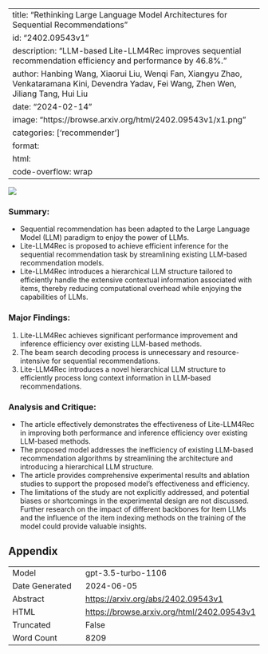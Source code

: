 
---
title: "Rethinking Large Language Model Architectures for Sequential Recommendations"
id: "2402.09543v1"
description: "LLM-based Lite-LLM4Rec improves sequential recommendation efficiency and performance by 46.8%."
author: Hanbing Wang, Xiaorui Liu, Wenqi Fan, Xiangyu Zhao, Venkataramana Kini, Devendra Yadav, Fei Wang, Zhen Wen, Jiliang Tang, Hui Liu
date: "2024-02-14"
image: "https://browse.arxiv.org/html/2402.09543v1/x1.png"
categories: ['recommender']
format:
  html:
    code-overflow: wrap
---

![](https://browse.arxiv.org/html/2402.09543v1/x1.png)

### **Summary:**
- Sequential recommendation has been adapted to the Large Language Model (LLM) paradigm to enjoy the power of LLMs.
- Lite-LLM4Rec is proposed to achieve efficient inference for the sequential recommendation task by streamlining existing LLM-based recommendation models.
- Lite-LLM4Rec introduces a hierarchical LLM structure tailored to efficiently handle the extensive contextual information associated with items, thereby reducing computational overhead while enjoying the capabilities of LLMs.

### **Major Findings:**
1. Lite-LLM4Rec achieves significant performance improvement and inference efficiency over existing LLM-based methods.
2. The beam search decoding process is unnecessary and resource-intensive for sequential recommendations.
3. Lite-LLM4Rec introduces a novel hierarchical LLM structure to efficiently process long context information in LLM-based recommendations.

### **Analysis and Critique:**
- The article effectively demonstrates the effectiveness of Lite-LLM4Rec in improving both performance and inference efficiency over existing LLM-based methods.
- The proposed model addresses the inefficiency of existing LLM-based recommendation algorithms by streamlining the architecture and introducing a hierarchical LLM structure.
- The article provides comprehensive experimental results and ablation studies to support the proposed model's effectiveness and efficiency.
- The limitations of the study are not explicitly addressed, and potential biases or shortcomings in the experimental design are not discussed. Further research on the impact of different backbones for Item LLMs and the influence of the item indexing methods on the training of the model could provide valuable insights.

## Appendix

|          |          |
|----------|----------|
| Model     | gpt-3.5-turbo-1106       |
| Date Generated     | 2024-06-05       |
| Abstract | [https://arxiv.org/abs/2402.09543v1](https://arxiv.org/abs/2402.09543v1)        |
| HTML     | [https://browse.arxiv.org/html/2402.09543v1](https://browse.arxiv.org/html/2402.09543v1)       |
| Truncated       | False       |
| Word Count       | 8209       |